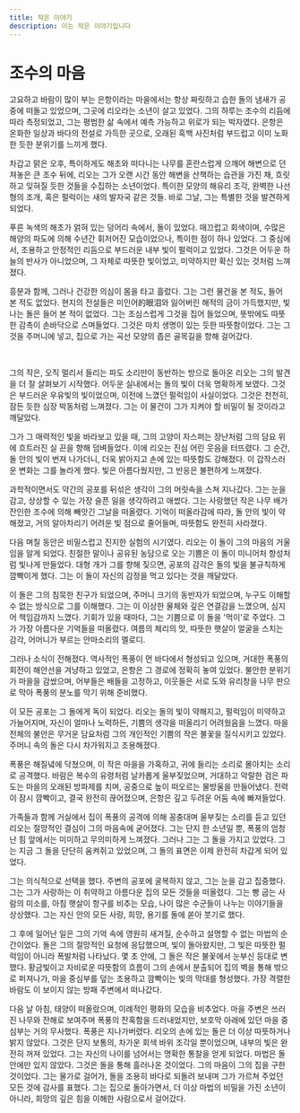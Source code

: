 ```yaml
---
title: 작은 이야기
description: 이는 작은 이야기입니다
---
```


# 조수의 마음

고요하고 바람이 많이 부는 은항이라는 마을에서는 항상 짜릿하고 습한 돌의 냄새가 공중에 떠돌고 있었으며, 그곳에 리오라는 소년이 살고 있었다. 그의 하루는 조수의 리듬에 따라 측정되었고, 그는 평범한 삶 속에서 예측 가능하고 위로가 되는 박자였다. 은항은 온화한 일상과 바다의 전설로 가득한 곳으로, 오래된 흑백 사진처럼 부드럽고 이미 노화한 듯한 분위기를 느끼게 했다.

차갑고 맑은 오후, 특이하게도 해초와 떠다니는 나무를 혼란스럽게 으깨어 해변으로 던져놓은 큰 조수 뒤에, 리오는 그가 오랜 시간 동안 해변을 산책하는 습관을 가진 채, 흐릿하고 잊혀질 듯한 것들을 수집하는 소년이었다. 특이한 모양의 해유리 조각, 완벽한 나선형의 조개, 혹은 펄럭이는 새의 발자국 같은 것들. 바로 그날, 그는 특별한 것을 발견하게 되었다.

푸른 녹색의 해초가 얽혀 있는 덩어리 속에서, 돌이 있었다. 매끄럽고 회색이며, 수많은 해양의 파도에 의해 수년간 휘저어진 모습이었으나, 특이한 점이 하나 있었다. 그 중심에서, 조용하고 안정적인 리듬으로 부드러운 내부 빛이 펄럭이고 있었다. 그것은 어두운 하늘의 반사가 아니었으며, 그 자체로 따뜻한 빛이었고, 미약하지만 확신 있는 것처럼 느껴졌다.

흥분과 함께, 그러나 건강한 의심이 몸을 타고 흘렀다. 그는 그런 물건을 본 적도, 들어 본 적도 없었다. 현지의 전설들은 미인어的眼泪와 잃어버린 해적의 금이 가득했지만, 빛나는 돌은 들어 본 적이 없었다. 그는 조심스럽게 그것을 집어 들었으며, 뜻밖에도 따뜻한 감촉이 손바닥으로 스며들었다. 그것은 마치 생명이 있는 듯한 따뜻함이었다. 그는 그것을 주머니에 넣고, 집으로 가는 곡선 모양의 좁은 골목길을 향해 걸어갔다.

<br />

그의 작은, 오직 멀리서 들리는 파도 소리만이 동반하는 방으로 돌아온 리오는 그의 발견을 더 잘 살펴보기 시작했다. 어두운 실내에서는 돌의 빛이 더욱 명확하게 보였다. 그것은 부드러운 우유빛의 빛이었으며, 이전에 느꼈던 펄럭임이 사실이었다. 그것은 천천히, 잠든 듯한 심장 박동처럼 느껴졌다. 그는 이 물건이 그가 지켜야 할 비밀이 될 것이라고 깨달았다.

그가 그 매력적인 빛을 바라보고 있을 때, 그의 고양이 자스퍼는 장난처럼 그의 담요 위에 흐트러진 실 끈을 향해 덤벼들었다. 이에 리오는 진심 어린 웃음을 터뜨렸다. 그 순간, 돌 안의 빛이 번져 나가더니, 더욱 밝아지고 손에 있는 따뜻함도 강해졌다. 이 갑작스러운 변화는 그를 놀라게 했다. 빛은 아름다웠지만, 그 반응은 불편하게 느껴졌다.

과학적이면서도 약간의 공포를 뒤섞은 생각이 그의 머릿속을 스쳐 지나갔다. 그는 눈을 감고, 상상할 수 있는 가장 슬픈 일을 생각하려고 애썼다. 그는 사랑했던 작은 나무 배가 잔인한 조수에 의해 빼앗긴 그날을 떠올렸다. 기억이 떠올라감에 따라, 돌 안의 빛이 약해졌고, 거의 알아차리기 어려운 빛 점으로 줄어들며, 따뜻함도 완전히 사라졌다.

다음 며칠 동안은 비밀스럽고 진지한 실험의 시기였다. 리오는 이 돌이 그의 마음의 거울임을 알게 되었다. 친절한 말이나 공유된 농담으로 오는 기쁨은 이 돌이 미니어처 항성처럼 빛나게 만들었다. 대형 개가 그를 향해 짖으면, 공포의 감각은 돌의 빛을 불규칙하게 깜빡이게 했다. 그는 이 돌이 자신의 감정을 먹고 있다는 것을 깨달았다.

이 돌은 그의 침묵한 친구가 되었으며, 주머니 크기의 동반자가 되었으며, 누구도 이해할 수 없는 방식으로 그를 이해했다. 그는 이 이상한 물체와 깊은 연결감을 느꼈으며, 심지어 책임감까지 느꼈다. 기회가 있을 때마다, 그는 기쁨으로 이 돌을 '먹이'로 주었다. 그가 가장 아름다운 기억들을 떠올렸다. 여름의 체리의 맛, 따뜻한 햇살이 얼굴을 스치는 감각, 어머니가 부르는 안마소리의 멜로디.

그러나 소식이 전해졌다. 역사적인 폭풍이 먼 바다에서 형성되고 있으며, 거대한 폭풍의 회전이 해안선을 겨냥하고 있었고, 은항은 그 경로에 정확히 놓여 있었다. 불안한 분위기가 마을을 감쌌으며, 어부들은 배들을 고정하고, 이웃들은 서로 도와 유리창을 나무 판으로 막아 폭풍의 분노를 막기 위해 준비했다.

이 모든 공포는 그 돌에게 독이 되었다. 리오는 돌의 빛이 약해지고, 펄럭임이 미약하고 가늘어지며, 자신이 얼마나 노력하든, 기쁨의 생각을 떠올리기 어려웠음을 느꼈다. 마을 전체의 불안은 무거운 담요처럼 그의 개인적인 기쁨의 작은 불꽃을 질식시키고 있었다. 주머니 속의 돌은 다시 차가워지고 조용해졌다.

폭풍은 해질녘에 닥쳤으며, 이 작은 마을을 가혹하고, 귀에 들리는 소리로 몰아치는 소리로 공격했다. 바람은 복수의 유령처럼 날카롭게 울부짖었으며, 거대하고 악랄한 검은 파도는 마을의 오래된 방파제를 치며, 공중으로 높이 떠오르는 물방울을 만들어냈다. 전력이 잠시 깜빡이고, 결국 완전히 끊어졌으며, 은항은 깊고 두려운 어둠 속에 빠져들었다.

가족들과 함께 거실에서 집이 폭풍의 공격에 의해 꽁충대며 울부짖는 소리를 듣고 있던 리오는 절망적인 결심이 그의 마음속에 굳어졌다. 그는 단지 한 소년일 뿐, 폭풍의 엄청난 힘 앞에서는 미미하고 무의미하게 느껴졌다. 그러나 그는 그 돌을 가지고 있었다. 그는 지금 그 돌을 단단히 움켜쥐고 있었으며, 그 돌의 표면은 이제 완전히 차갑게 되어 있었다.

그는 의식적으로 선택을 했다. 주변의 공포에 굴복하지 않고, 그는 눈을 감고 집중했다. 그는 그가 사랑하는 이 취약하고 아름다운 집의 모든 것들을 떠올렸다. 그는 빵 굽는 사람의 미소를, 아침 햇살이 항구를 비추는 모습, 나이 많은 수군들이 나누는 이야기들을 상상했다. 그는 자신 안의 모든 사랑, 희망, 용기를 돌에 쏟아 붓기로 했다.

그 후에 일어난 일은 그의 기억 속에 영원히 새겨질, 순수하고 설명할 수 없는 마법의 순간이었다. 돌은 그의 절망적인 요청에 응답했으며, 빛이 돌아왔지만, 그 빛은 따뜻한 펄럭임이 아니라 폭발처럼 나타났다. 몇 초 안에, 그 돌은 작은 불꽃에서 눈부신 등대로 변했다. 황금빛이고 자비로운 따뜻함의 흐름이 그의 손에서 분출되어 집의 벽을 통해 밖으로 퍼져나가, 마을 중심부를 덮는 조용하고 깜빡이는 빛의 막대를 형성했다. 가장 격렬한 바람도 이 보이지 않는 방패 주변에서 떠나갔다.

다음 날 아침, 태양이 떠올랐으며, 이례적인 평화의 모습을 비추었다. 마을 주변은 쓰러진 나무와 잔해로 보여주며 폭풍의 잔혹함을 드러내었지만, 보호막 아래에 있던 마을 중심부는 거의 무사했다. 폭풍은 지나가버렸다. 리오의 손에 있는 돌은 더 이상 따뜻하거나 밝지 않았다. 그것은 단지 보통의, 차가운 회색 바위 조각일 뿐이었으며, 내부의 빛은 완전히 꺼져 있었다. 그는 자신의 나이를 넘어서는 명확한 통찰을 얻게 되었다. 마법은 돌 안에만 있지 않았다. 그것은 돌을 통해 흘러나온 것이었다. 그의 마음이 그의 집을 구한 것이었다. 그는 물가로 걸어가, 돌을 조용히 바다로 되돌려 보내며 그가 가르쳐 주었던 모든 것에 감사를 표했다. 그는 집으로 돌아가면서, 더 이상 마법의 비밀을 가진 소년이 아니라, 희망의 깊은 힘을 이해한 사람으로서 걸어갔다.